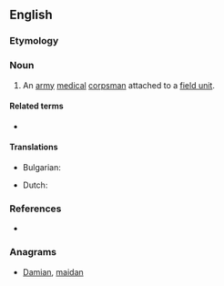 ==English==

===Etymology===
{{compound|aid|man|lang=en}}

===Noun===
{{en-noun|aidmen}}

# An [[army]] [[medical]] [[corpsman]] attached to a [[field unit]].

====Related terms====
* {{l/en|medic}}

====Translations====
{{trans-top|an army medical corpsman attached to a field unit}}
* Bulgarian: {{t-|bg|санитар|tr=sanitar}}
{{trans-mid}}
* Dutch: {{t+|nl|hospik|m}}
{{trans-bottom}}

===References===
* {{R:Websters}}

===Anagrams===
* [[Damian#English|Damian]], [[maidan#English|maidan]]